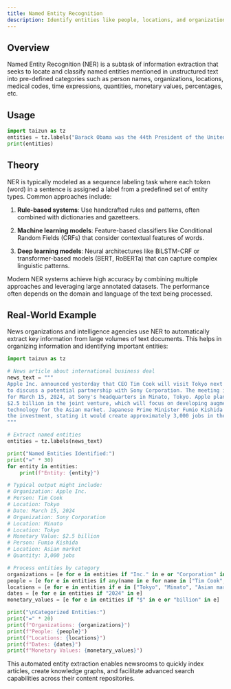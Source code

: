 ```yaml
---
title: Named Entity Recognition
description: Identify entities like people, locations, and organizations in text.
---
```


## Overview

Named Entity Recognition (NER) is a subtask of information extraction that seeks to locate and classify named entities mentioned in unstructured text into pre-defined categories such as person names, organizations, locations, medical codes, time expressions, quantities, monetary values, percentages, etc.

## Usage

```python
import taizun as tz
entities = tz.labels("Barack Obama was the 44th President of the United States.")
print(entities)
```

## Theory

NER is typically modeled as a sequence labeling task where each token (word) in a sentence is assigned a label from a predefined set of entity types. Common approaches include:

1. **Rule-based systems**: Use handcrafted rules and patterns, often combined with dictionaries and gazetteers.

2. **Machine learning models**: Feature-based classifiers like Conditional Random Fields (CRFs) that consider contextual features of words.

3. **Deep learning models**: Neural architectures like BiLSTM-CRF or transformer-based models (BERT, RoBERTa) that can capture complex linguistic patterns.

Modern NER systems achieve high accuracy by combining multiple approaches and leveraging large annotated datasets. The performance often depends on the domain and language of the text being processed.

## Real-World Example

News organizations and intelligence agencies use NER to automatically extract key information from large volumes of text documents. This helps in organizing information and identifying important entities:

```python
import taizun as tz

# News article about international business deal
news_text = """
Apple Inc. announced yesterday that CEO Tim Cook will visit Tokyo next month 
to discuss a potential partnership with Sony Corporation. The meeting is scheduled 
for March 15, 2024, at Sony's headquarters in Minato, Tokyo. Apple plans to invest 
$2.5 billion in the joint venture, which will focus on developing augmented reality 
technology for the Asian market. Japanese Prime Minister Fumio Kishida welcomed 
the investment, stating it would create approximately 3,000 jobs in the region.
"""

# Extract named entities
entities = tz.labels(news_text)

print("Named Entities Identified:")
print("=" * 30)
for entity in entities:
    print(f"Entity: {entity}")

# Typical output might include:
# Organization: Apple Inc.
# Person: Tim Cook
# Location: Tokyo
# Date: March 15, 2024
# Organization: Sony Corporation
# Location: Minato
# Location: Tokyo
# Monetary Value: $2.5 billion
# Person: Fumio Kishida
# Location: Asian market
# Quantity: 3,000 jobs

# Process entities by category
organizations = [e for e in entities if "Inc." in e or "Corporation" in e]
people = [e for e in entities if any(name in e for name in ["Tim Cook", "Fumio Kishida"])]
locations = [e for e in entities if e in ["Tokyo", "Minato", "Asian market"]]
dates = [e for e in entities if "2024" in e]
monetary_values = [e for e in entities if "$" in e or "billion" in e]

print("\nCategorized Entities:")
print("=" * 20)
print(f"Organizations: {organizations}")
print(f"People: {people}")
print(f"Locations: {locations}")
print(f"Dates: {dates}")
print(f"Monetary Values: {monetary_values}")
```

This automated entity extraction enables newsrooms to quickly index articles, create knowledge graphs, and facilitate advanced search capabilities across their content repositories.